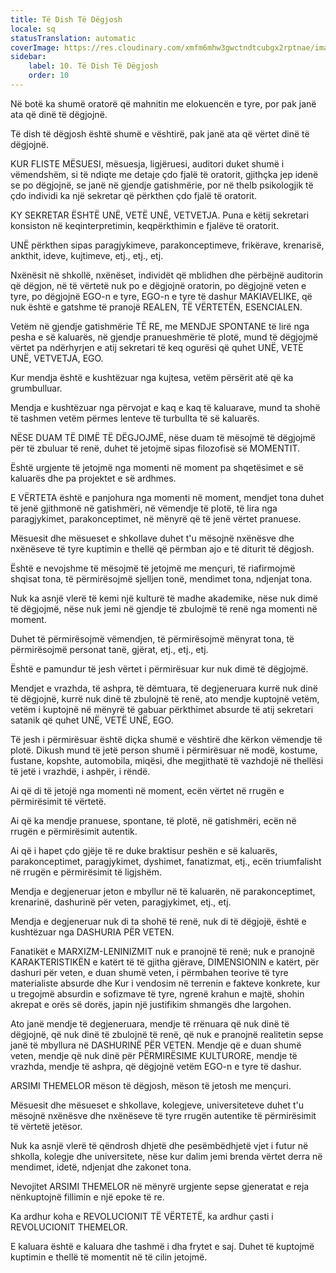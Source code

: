```yaml
---
title: Të Dish Të Dëgjosh
locale: sq
statusTranslation: automatic
coverImage: https://res.cloudinary.com/xmfm6mhw3gwctndtcubgx2rptnae/image/upload/v1740337243/small_cover_educacion_fundamental_a051170f1c.webp
sidebar:
    label: 10. Të Dish Të Dëgjosh
    order: 10
---
```

Në botë ka shumë oratorë që mahnitin me elokuencën e tyre, por pak janë ata që dinë të dëgjojnë.

Të dish të dëgjosh është shumë e vështirë, pak janë ata që vërtet dinë të dëgjojnë.

KUR FLISTE MËSUESI, mësuesja, ligjëruesi, auditori duket shumë i vëmendshëm, si të ndiqte me detaje çdo fjalë të oratorit, gjithçka jep idenë se po dëgjojnë, se janë në gjendje gatishmërie, por në thelb psikologjik të çdo individi ka një sekretar që përkthen çdo fjalë të oratorit.

KY SEKRETAR ËSHTË UNË, VETË UNË, VETVETJA. Puna e këtij sekretari konsiston në keqinterpretimin, keqpërkthimin e fjalëve të oratorit.

UNË përkthen sipas paragjykimeve, parakonceptimeve, frikërave, krenarisë, ankthit, ideve, kujtimeve, etj., etj., etj.

Nxënësit në shkollë, nxënëset, individët që mblidhen dhe përbëjnë auditorin që dëgjon, në të vërtetë nuk po e dëgjojnë oratorin, po dëgjojnë veten e tyre, po dëgjojnë EGO-n e tyre, EGO-n e tyre të dashur MAKIAVELIKE, që nuk është e gatshme të pranojë REALEN, TË VËRTETËN, ESENCIALEN.

Vetëm në gjendje gatishmërie TË RE, me MENDJE SPONTANE të lirë nga pesha e së kaluarës, në gjendje pranueshmërie të plotë, mund të dëgjojmë vërtet pa ndërhyrjen e atij sekretari të keq ogurësi që quhet UNË, VETË UNË, VETVETJA, EGO.

Kur mendja është e kushtëzuar nga kujtesa, vetëm përsërit atë që ka grumbulluar.

Mendja e kushtëzuar nga përvojat e kaq e kaq të kaluarave, mund ta shohë të tashmen vetëm përmes lenteve të turbullta të së kaluarës.

NËSE DUAM TË DIMË TË DËGJOJMË, nëse duam të mësojmë të dëgjojmë për të zbuluar të renë, duhet të jetojmë sipas filozofisë së MOMENTIT.

Është urgjente të jetojmë nga momenti në moment pa shqetësimet e së kaluarës dhe pa projektet e së ardhmes.

E VËRTETA është e panjohura nga momenti në moment, mendjet tona duhet të jenë gjithmonë në gatishmëri, në vëmendje të plotë, të lira nga paragjykimet, parakonceptimet, në mënyrë që të jenë vërtet pranuese.

Mësuesit dhe mësueset e shkollave duhet t'u mësojnë nxënësve dhe nxënëseve të tyre kuptimin e thellë që përmban ajo e të diturit të dëgjosh.

Është e nevojshme të mësojmë të jetojmë me mençuri, të riafirmojmë shqisat tona, të përmirësojmë sjelljen tonë, mendimet tona, ndjenjat tona.

Nuk ka asnjë vlerë të kemi një kulturë të madhe akademike, nëse nuk dimë të dëgjojmë, nëse nuk jemi në gjendje të zbulojmë të renë nga momenti në moment.

Duhet të përmirësojmë vëmendjen, të përmirësojmë mënyrat tona, të përmirësojmë personat tanë, gjërat, etj., etj., etj.

Është e pamundur të jesh vërtet i përmirësuar kur nuk dimë të dëgjojmë.

Mendjet e vrazhda, të ashpra, të dëmtuara, të degjeneruara kurrë nuk dinë të dëgjojnë, kurrë nuk dinë të zbulojnë të renë, ato mendje kuptojnë vetëm, vetëm i kuptojnë në mënyrë të gabuar përkthimet absurde të atij sekretari satanik që quhet UNË, VETË UNË, EGO.

Të jesh i përmirësuar është diçka shumë e vështirë dhe kërkon vëmendje të plotë. Dikush mund të jetë person shumë i përmirësuar në modë, kostume, fustane, kopshte, automobila, miqësi, dhe megjithatë të vazhdojë në thellësi të jetë i vrazhdë, i ashpër, i rëndë.

Ai që di të jetojë nga momenti në moment, ecën vërtet në rrugën e përmirësimit të vërtetë.

Ai që ka mendje pranuese, spontane, të plotë, në gatishmëri, ecën në rrugën e përmirësimit autentik.

Ai që i hapet çdo gjëje të re duke braktisur peshën e së kaluarës, parakonceptimet, paragjykimet, dyshimet, fanatizmat, etj., ecën triumfalisht në rrugën e përmirësimit të ligjshëm.

Mendja e degjeneruar jeton e mbyllur në të kaluarën, në parakonceptimet, krenarinë, dashurinë për veten, paragjykimet, etj., etj.

Mendja e degjeneruar nuk di ta shohë të renë, nuk di të dëgjojë, është e kushtëzuar nga DASHURIA PËR VETEN.

Fanatikët e MARXIZM-LENINIZMIT nuk e pranojnë të renë; nuk e pranojnë KARAKTERISTIKËN e katërt të të gjitha gjërave, DIMENSIONIN e katërt, për dashuri për veten, e duan shumë veten, i përmbahen teorive të tyre materialiste absurde dhe Kur i vendosim në terrenin e fakteve konkrete, kur u tregojmë absurdin e sofizmave të tyre, ngrenë krahun e majtë, shohin akrepat e orës së dorës, japin një justifikim shmangës dhe largohen.

Ato janë mendje të degjeneruara, mendje të rrënuara që nuk dinë të dëgjojnë, që nuk dinë të zbulojnë të renë, që nuk e pranojnë realitetin sepse janë të mbyllura në DASHURINË PËR VETEN. Mendje që e duan shumë veten, mendje që nuk dinë për PËRMIRËSIME KULTURORE, mendje të vrazhda, mendje të ashpra, që dëgjojnë vetëm EGO-n e tyre të dashur.

ARSIMI THEMELOR mëson të dëgjosh, mëson të jetosh me mençuri.

Mësuesit dhe mësueset e shkollave, kolegjeve, universiteteve duhet t'u mësojnë nxënësve dhe nxënëseve të tyre rrugën autentike të përmirësimit të vërtetë jetësor.

Nuk ka asnjë vlerë të qëndrosh dhjetë dhe pesëmbëdhjetë vjet i futur në shkolla, kolegje dhe universitete, nëse kur dalim jemi brenda vërtet derra në mendimet, idetë, ndjenjat dhe zakonet tona.

Nevojitet ARSIMI THEMELOR në mënyrë urgjente sepse gjeneratat e reja nënkuptojnë fillimin e një epoke të re.

Ka ardhur koha e REVOLUCIONIT TË VËRTETË, ka ardhur çasti i REVOLUCIONIT THEMELOR.

E kaluara është e kaluara dhe tashmë i dha frytet e saj. Duhet të kuptojmë kuptimin e thellë të momentit në të cilin jetojmë.

